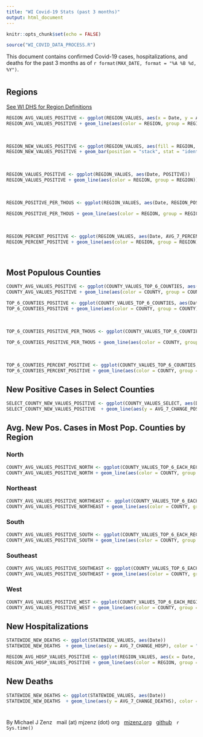 ```yaml
---
title: "WI Covid-19 Stats (past 3 months)"
output: html_document
---
```


```r
knitr::opts_chunk$set(echo = FALSE)
```



```r
source("WI_COVID_DATA_PROCESS.R")
```


This document contains confirmed Covid-19 cases, hospitalizations, and deaths for the past 3 months as of `r format(MAX_DATE, format = "%A %B %d, %Y")`.

# {.tabset}

## Regions 
[See WI DHS for Region Definitions](https://www.dhs.wisconsin.gov/aboutdhs/regions.htm)

```r

REGION_AVG_VALUES_POSITIVE <- ggplot(REGION_VALUES, aes(x = Date, y = AVG_7_CHANGE_POS))
REGION_AVG_VALUES_POSITIVE + geom_line(aes(color = REGION, group = REGION)) + labs(y = "", title  = "New  Covid-19 Cases (7-day trailing average)") 
```


&nbsp;

```r

REGION_NEW_VALUES_POSITIVE <- ggplot(REGION_VALUES, aes(fill = REGION, x = Date, y = CHANGE_POS))
REGION_NEW_VALUES_POSITIVE + geom_bar(position = "stack", stat = "identity") + labs(y = "", title  = "New Daily Covid-19 Cases") 
```


&nbsp;



```r


REGION_VALUES_POSITIVE <- ggplot(REGION_VALUES, aes(Date, POSITIVE))
REGION_VALUES_POSITIVE + geom_line(aes(color = REGION, group = REGION)) + scale_y_log10() + labs(y = "", title  = "Total Covid-19 Cases (Log Scale)")
```


&nbsp;


```r
REGION_POSITIVE_PER_THOUS <- ggplot(REGION_VALUES, aes(Date, REGION_POSITIVE_PER_THOUS))

REGION_POSITIVE_PER_THOUS + geom_line(aes(color = REGION, group = REGION)) +  labs(y = "", title = "Total Covid-19 Cases per 1000 People")
```



&nbsp;


```r
REGION_PERCENT_POSITIVE <- ggplot(REGION_VALUES, aes(Date, AVG_7_PERCENT_POS))
REGION_PERCENT_POSITIVE + geom_line(aes(color = REGION, group = REGION)) + labs(y = "", title = "Prop. Positive Tests (7-day trailing average)") + ylim(0,.45)

```



&nbsp;



## Most Populous Counties


```r

COUNTY_AVG_VALUES_POSITIVE <- ggplot(COUNTY_VALUES_TOP_6_COUNTIES, aes(x = Date, y = AVG_7_CHANGE_POS))
COUNTY_AVG_VALUES_POSITIVE + geom_line(aes(color = COUNTY, group = COUNTY)) + labs(y = "", title  = "New  Covid-19 Cases (7-day trailing average)")
```




```r


TOP_6_COUNTIES_POSITIVE <- ggplot(COUNTY_VALUES_TOP_6_COUNTIES, aes(Date, POSITIVE))
TOP_6_COUNTIES_POSITIVE + geom_line(aes(color = COUNTY, group = COUNTY)) + scale_y_log10() + labs(y = "", title  = "Total Covid-19 Cases (Log Scale)")
```


&nbsp;


```r
TOP_6_COUNTIES_POSITIVE_PER_THOUS <- ggplot(COUNTY_VALUES_TOP_6_COUNTIES, aes(Date, COUNTY_POSITIVE_PER_THOUS))

TOP_6_COUNTIES_POSITIVE_PER_THOUS + geom_line(aes(color = COUNTY, group = COUNTY)) +  labs(y = "", title = "Total Covid-19 Cases per 1000 People")
```

&nbsp;


```r
TOP_6_COUNTIES_PERCENT_POSITIVE <- ggplot(COUNTY_VALUES_TOP_6_COUNTIES, aes(Date, AVG_7_PERCENT_POS))
TOP_6_COUNTIES_PERCENT_POSITIVE + geom_line(aes(color = COUNTY, group = COUNTY)) + labs(y = "", title = "Prop. Positive Tests (7-day trailing average)") + ylim(0,.45)

```


## New Positive Cases in Select Counties

```r

SELECT_COUNTY_NEW_VALUES_POSITIVE <- ggplot(COUNTY_VALUES_SELECT, aes(Date))
SELECT_COUNTY_NEW_VALUES_POSITIVE  + geom_line(aes(y = AVG_7_CHANGE_POS), color = "black") + geom_point(aes(y = CHANGE_POS), fill = "red" ,color = "red") + geom_point(aes(y = MAX_POS), fill = "blue" ,color = "blue") + facet_wrap(~ COUNTY, ncol = 2, scales = "free")   +  labs(y = "", title  = "Daily CTY Cases (7-day AVG in black, today's value in blue)") 

```

## Avg. New Pos. Cases in Most Pop. Counties by Region

### North

```r

COUNTY_AVG_VALUES_POSITIVE_NORTH <- ggplot(COUNTY_VALUES_TOP_6_EACH_REGION[which(COUNTY_VALUES_TOP_6_EACH_REGION$REGION == "N"),], aes(x = Date, y = AVG_7_CHANGE_POS))
COUNTY_AVG_VALUES_POSITIVE_NORTH + geom_line(aes(color = COUNTY, group = COUNTY)) + labs(y = "", title  = "New  Covid-19 Cases (7-day trailing average)")
```


### Northeast

```r

COUNTY_AVG_VALUES_POSITIVE_NORTHEAST <- ggplot(COUNTY_VALUES_TOP_6_EACH_REGION[which(COUNTY_VALUES_TOP_6_EACH_REGION$REGION == "NE"),], aes(x = Date, y = AVG_7_CHANGE_POS))
COUNTY_AVG_VALUES_POSITIVE_NORTHEAST + geom_line(aes(color = COUNTY, group = COUNTY)) + labs(y = "", title  = "New  Covid-19 Cases (7-day trailing average)")
```


### South

```r

COUNTY_AVG_VALUES_POSITIVE_SOUTH <- ggplot(COUNTY_VALUES_TOP_6_EACH_REGION[which(COUNTY_VALUES_TOP_6_EACH_REGION$REGION == "S"),], aes(x = Date, y = AVG_7_CHANGE_POS))
COUNTY_AVG_VALUES_POSITIVE_SOUTH + geom_line(aes(color = COUNTY, group = COUNTY)) + labs(y = "", title  = "New  Covid-19 Cases (7-day trailing average)")
```

### Southeast


```r

COUNTY_AVG_VALUES_POSITIVE_SOUTHEAST <- ggplot(COUNTY_VALUES_TOP_6_EACH_REGION[which(COUNTY_VALUES_TOP_6_EACH_REGION$REGION == "SE"),], aes(x = Date, y = AVG_7_CHANGE_POS))
COUNTY_AVG_VALUES_POSITIVE_SOUTHEAST + geom_line(aes(color = COUNTY, group = COUNTY)) + labs(y = "", title  = "New  Covid-19 Cases (7-day trailing average)")
```

### West

```r

COUNTY_AVG_VALUES_POSITIVE_WEST <- ggplot(COUNTY_VALUES_TOP_6_EACH_REGION[which(COUNTY_VALUES_TOP_6_EACH_REGION$REGION == "W"),], aes(x = Date, y = AVG_7_CHANGE_POS))
COUNTY_AVG_VALUES_POSITIVE_WEST + geom_line(aes(color = COUNTY, group = COUNTY)) + labs(y = "", title  = "New  Covid-19 Cases (7-day trailing average)")
```

## New Hospitalizations


```r

STATEWIDE_NEW_DEATHS <- ggplot(STATEWIDE_VALUES, aes(Date))
STATEWIDE_NEW_DEATHS  + geom_line(aes(y = AVG_7_CHANGE_HOSP), color = "black") + geom_point(aes(y = CHANGE_HOSP),color = "red", fill = "red") +  geom_point(aes(y = MAX_HOSP), fill = "blue" ,color = "blue") + labs(y = "", title  = "New WI Covid-19 Hospitalizations (7-day AVG in black, today's value in blue)") 

```




```r

REGION_AVG_HOSP_VALUES_POSITIVE <- ggplot(REGION_VALUES, aes(x = Date, y = AVG_7_CHANGE_HOSP))
REGION_AVG_HOSP_VALUES_POSITIVE + geom_line(aes(color = REGION, group = REGION)) + labs(y = "", title  = "New Covid-19 Hospitalizations (7-day trailing average)") 
```

## New Deaths

```r

STATEWIDE_NEW_DEATHS <- ggplot(STATEWIDE_VALUES, aes(Date))
STATEWIDE_NEW_DEATHS  + geom_line(aes(y = AVG_7_CHANGE_DEATHS), color = "black") + geom_point(aes(y = CHANGE_DEATHS),color = "red", fill = "red") +  geom_point(aes(y = MAX_DEATHS), fill = "blue" ,color = "blue") + labs(y = "", title  = "Daily WI Covid-19 Deaths (7-day AVG in black, today's value in blue)") 

```







# {-}
By Michael J Zenz
&nbsp;
mail (at) mjzenz (dot) org
&nbsp;
[mjzenz.org](https://www.mjzenz.org)
&nbsp;
[github](https://github.com/mjzenz/WI-Covid)
&nbsp;
`r Sys.time()`


